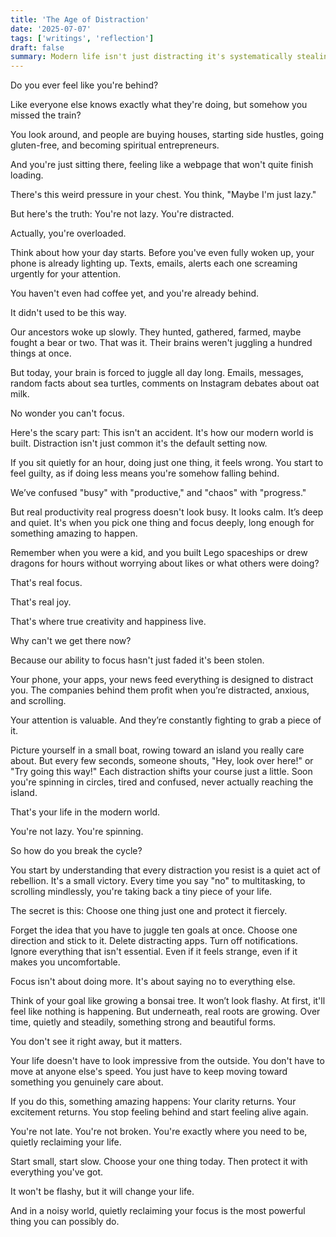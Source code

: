 ```yaml
---
title: 'The Age of Distraction'
date: '2025-07-07'
tags: ['writings', 'reflection']
draft: false
summary: Modern life isn't just distracting it's systematically stealing your focus. Here's how to reclaim it.
---
```


Do you ever feel like you're behind?

Like everyone else knows exactly what they're doing, but somehow you missed the train?

You look around, and people are buying houses, starting side hustles, going gluten-free, and becoming spiritual entrepreneurs.

And you're just sitting there, feeling like a webpage that won't quite finish loading.

There's this weird pressure in your chest. You think, "Maybe I'm just lazy."

But here's the truth: You're not lazy. You're distracted.

Actually, you're overloaded.

Think about how your day starts. Before you've even fully woken up, your phone is already lighting up. Texts, emails, alerts each one screaming urgently for your attention.

You haven't even had coffee yet, and you're already behind.

It didn't used to be this way.

Our ancestors woke up slowly. They hunted, gathered, farmed, maybe fought a bear or two. That was it. Their brains weren't juggling a hundred things at once.

But today, your brain is forced to juggle all day long. Emails, messages, random facts about sea turtles, comments on Instagram debates about oat milk.

No wonder you can't focus.

Here's the scary part: This isn't an accident. It's how our modern world is built. Distraction isn't just common it's the default setting now.

If you sit quietly for an hour, doing just one thing, it feels wrong. You start to feel guilty, as if doing less means you're somehow falling behind.

We’ve confused "busy" with "productive," and "chaos" with "progress."

But real productivity real progress doesn't look busy. It looks calm. It’s deep and quiet. It's when you pick one thing and focus deeply, long enough for something amazing to happen.

Remember when you were a kid, and you built Lego spaceships or drew dragons for hours without worrying about likes or what others were doing?

That's real focus.

That's real joy.

That's where true creativity and happiness live.

Why can't we get there now?

Because our ability to focus hasn't just faded it's been stolen.

Your phone, your apps, your news feed everything is designed to distract you. The companies behind them profit when you’re distracted, anxious, and scrolling.

Your attention is valuable. And they’re constantly fighting to grab a piece of it.

Picture yourself in a small boat, rowing toward an island you really care about. But every few seconds, someone shouts, "Hey, look over here!" or "Try going this way!" Each distraction shifts your course just a little. Soon you're spinning in circles, tired and confused, never actually reaching the island.

That's your life in the modern world.

You're not lazy. You're spinning.

So how do you break the cycle?

You start by understanding that every distraction you resist is a quiet act of rebellion. It's a small victory. Every time you say "no" to multitasking, to scrolling mindlessly, you're taking back a tiny piece of your life.

The secret is this: Choose one thing just one and protect it fiercely.

Forget the idea that you have to juggle ten goals at once. Choose one direction and stick to it. Delete distracting apps. Turn off notifications. Ignore everything that isn't essential. Even if it feels strange, even if it makes you uncomfortable.

Focus isn't about doing more. It's about saying no to everything else.

Think of your goal like growing a bonsai tree. It won’t look flashy. At first, it'll feel like nothing is happening. But underneath, real roots are growing. Over time, quietly and steadily, something strong and beautiful forms.

You don't see it right away, but it matters.

Your life doesn't have to look impressive from the outside. You don't have to move at anyone else's speed. You just have to keep moving toward something you genuinely care about.

If you do this, something amazing happens: Your clarity returns. Your excitement returns. You stop feeling behind and start feeling alive again.

You're not late. You're not broken. You're exactly where you need to be, quietly reclaiming your life.

Start small, start slow. Choose your one thing today. Then protect it with everything you've got.

It won't be flashy, but it will change your life.

And in a noisy world, quietly reclaiming your focus is the most powerful thing you can possibly do.
